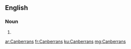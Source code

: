 ==English==

===Noun===
{{head|en|plural}}

# {{plural of|Canberran|lang=en}}

[[ar:Canberrans]]
[[fr:Canberrans]]
[[ku:Canberrans]]
[[mg:Canberrans]]